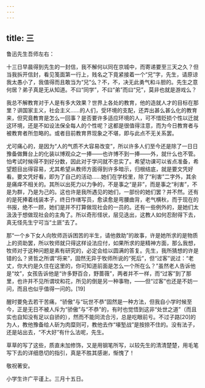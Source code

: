 ```yaml
---
---
---
```

title: 三
---




鲁迅先生吾师左右：

十三日早晨得到先生的一封信，我不解何以同在京城中，而寄递要至三天之久？但当我拆开信封，看见笺面第一行上，贱名之下竟紧接着一个“兄”字，先生，请原谅我太愚小了，我值得而且敢当为“兄”么？不，不，决无此勇气和斗胆的。先生之意何居？弟子真是无从知道。不曰“同学”，不曰“弟”而曰“兄”，莫非也就是游戏么？

我总不解教育对于人是有多大效果？世界上各处的教育，他的造就人才的目标在那里？讲国家主义，社会主义……的人们，受环境的支配，还弄出甚么甚么化的教育来，但究竟教育是怎么一回事？是否要许多适应环境的人，可不惜贬损个性以迁就这环境，还是不如设法保全每人的个性呢？这都是很值得注意，而为今日教育者与被教育者所忽略的。或者目前教育界现象之不堪，即与此点不无关系罢。

尤可痛心的，是因为“人的气质不大容易改变”，所以许多人们至今还是除了一日日豫备做舞台上的化装以博观众之一捧——也许博不到一捧——外，就什么也不管。怕考试时候得不到好分数，因此对于学问就不忠实了。希望功课可以省点准备，希望题目出得容易，尤其希望从教师方面得到许多暗示，归根结底，就是要文凭好看。要文凭好看，即为了自己的活动……她们在学校里，除了“利害”二字外，其余是痛痒不相关的。其所以出死力以力争的，不是事之“是非”，而是事之“利害”，不是为群，乃是为己的。这也许是我所遇见的她们，一部份的她们罢？并不然。还有的是死捧着线装本子，终日作缮写员，愈读愈是弯腰曲背，老气横秋，而于现在的书报，绝不一顾，她们是并不打算做现社会的一员的。还有一些例外的，是她们太汲汲于想做现社会的主角了。所以奇形怪状，层见迭出，这教人如何忍耐得下去，真无怪先生宁可当“土匪”去了。

那“一个乡下女人向牧师沥诉困苦的半生，请他救助”的故事，许是她所求的是物质上的资助罢，所以牧师就只得这样设法应付，如果所求的是精神方面，那么我想，牧师对于这种问题是素有研究的，必定会给以圆满的答复。先生，我所猜想的许是错的么？贤哲之所谓“将来”，固然无异于牧师所说的“死后”，但“过客”说过：“老丈，你大约是久住在这里的，你可知道前面是怎么一个所在么？”虽然老人告诉他是“坟”，女孩告诉他是“许多野百合，野蔷薇”，两者并不一样，而“过客”到了那里，也许并不见所谓坟和花，所见的倒是另一种事物，——但“过客”也还是不妨一问，而且也似乎值得一问的。[19]

醒时要免去若干苦痛，“骄傲”与“玩世不恭”固然是一种方法，但我自小学时候至今，正是无日不被人斥为“骄傲”与“不恭”的，有时也觉悟到这非“处世之道”（而且实也自知没有足以自骄的），然而不能同流合污，总是吃眼前亏。不过子路[20]的为人，教他豫备给人斫为肉糜则可，教他去作“壕堑战”是按捺不住的。没有法子，还是站出去，“不大好”有什么法呢，先生。

草草的写了这些，质直未加修饰，又是用钢笔所写，以较先生的清清楚楚，用毛笔写下去的详细恳切的指引，真是不胜其感谢，惭愧了！

敬祝著安。

小学生许广平谨上。三月十五日。